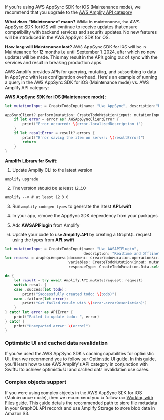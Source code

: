 If you're using AWS AppSync SDK for iOS (Maintenance mode), we recommend that you upgrade to the [AWS Amplify API category](https://docs.amplify.aws/lib/graphqlapi/getting-started/q/platform/ios/) 

**What does "Maintenance" mean?**
While in maintenance, the AWS AppSync SDK for iOS will continue to receive updates that ensure compatibility with backend services and security updates. No new features will be introduced in the AWS AppSync SDK for iOS.

**How long will Maintenance last?**
AWS AppSync SDK for iOS will be in Maintenance for 12 months i.e until September 1, 2024, after which no new updates will be made. This may result in the APIs going out of sync with the services and result in breaking production apps.

AWS Amplify provides APIs for querying, mutating, and subscribing to data in AppSync with less configuration overhead. Here's an example of running a query in the AWS AppSync SDK for iOS (Maintenance mode) vs. AWS Amplify API category:

**AWS AppSync SDK for iOS (Maintenance mode):**
```swift
let mutationInput = CreateTodoInput(name: "Use AppSync", description:"Realtime and Offline")

appSyncClient?.perform(mutation: CreateTodoMutation(input: mutationInput)) { (result, error) in
    if let error = error as? AWSAppSyncClientError {
        print("Error occurred: \(error.localizedDescription )")
    }
    if let resultError = result?.errors {
        print("Error saving the item on server: \(resultError)")
        return
    }
}
```

**Amplify Library for Swift:**
1. Update Amplify CLI to the latest version
```
amplify upgrade
```

2. The version should be at least 12.3.0

```
amplify --v # at least 12.3.0
```

3. Run `amplify codegen types` to generate the latest **API.swift**

4. In your app, remove the AppSync SDK dependency from your packages

5. Add **AWSAPIPlugin** from Amplify

6. Update your code to use **Amplify.API** by creating a GraphQL request using the types from **API.swift**

```swift
let mutationInput = CreateTodoInput(name: "Use AWSAPIPlugin",
                                    description: "Realtime and Offline")
let request = GraphQLRequest(document: CreateTodoMutation.operationString,
                             variables: CreateTodoMutation(input: mutationInput).variables?.jsonObject,
                             responseType: CreateTodoMutation.Data.self)

do {
    let result = try await Amplify.API.mutate(request: request)
    switch result {
    case .success(let todo):
        print("Successfully created todo: \(todo)")
    case .failure(let error):
        print("Got failed result with \(error.errorDescription)")
    }
} catch let error as APIError {
    print("Failed to update todo: ", error)
} catch {
    print("Unexpected error: \(error)")
}
```

### Optimistic UI and cached data revalidation
If you've used the AWS AppSync SDK's caching capabilities for optimistic UI, then we recommend you to follow our [Optimistic UI](/lib/graphqlapi/optimistic-ui) guide. In this guide, you'll learn how to use AWS Amplify's API category in conjunction with SwiftUI to achieve optimistic UI and cached data invalidation use cases.

### Complex objects support
If you were using complex objects in the AWS AppSync SDK for iOS (Maintenance mode), then we recommend you to follow our [Working with Files](/lib/graphqlapi/working-with-files) guide. This guide details the recommended path to store file metadata in your GraphQL API records and use Amplify Storage to store blob data in Amazon S3.
